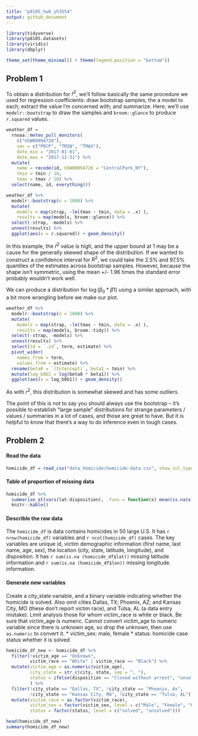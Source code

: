 ```yaml
---
title: "p8105_hw6_yh3554"
output: github_document
---
```


```r
library(tidyverse)
library(p8105.datasets)
library(viridis)
library(dbplyr)

theme_set(theme_minimal() + theme(legend.position = "bottom"))
```


## Problem 1
To obtain a distribution for $\hat{r}^2$, we'll follow basically the same procedure we used for regression coefficients: draw bootstrap samples; the a model to each; extract the value I'm concerned with; and summarize. Here, we'll use `modelr::bootstrap` to draw the samples and `broom::glance` to produce `r.squared` values. 

```r
weather_df = 
  rnoaa::meteo_pull_monitors(
    c("USW00094728"),
    var = c("PRCP", "TMIN", "TMAX"), 
    date_min = "2017-01-01",
    date_max = "2017-12-31") %>%
  mutate(
    name = recode(id, USW00094728 = "CentralPark_NY"),
    tmin = tmin / 10,
    tmax = tmax / 10) %>%
  select(name, id, everything())
```


```r
weather_df %>% 
  modelr::bootstrap(n = 1000) %>% 
  mutate(
    models = map(strap, ~lm(tmax ~ tmin, data = .x) ),
    results = map(models, broom::glance)) %>% 
  select(-strap, -models) %>% 
  unnest(results) %>% 
  ggplot(aes(x = r.squared)) + geom_density()
```

In this example, the $\hat{r}^2$ value is high, and the upper bound at 1 may be a cause for the generally skewed shape of the distribution. If we wanted to construct a confidence interval for $R^2$, we could take the 2.5% and 97.5% quantiles of the estimates across bootstrap samples. However, because the shape isn't symmetric, using the mean +/- 1.96 times the standard error probably wouldn't work well.

We can produce a distribution for $\log(\beta_0 * \beta1)$ using a similar approach, with a bit more wrangling before we make our plot.

```r
weather_df %>% 
  modelr::bootstrap(n = 1000) %>% 
  mutate(
    models = map(strap, ~lm(tmax ~ tmin, data = .x) ),
    results = map(models, broom::tidy)) %>% 
  select(-strap, -models) %>% 
  unnest(results) %>% 
  select(id = `.id`, term, estimate) %>% 
  pivot_wider(
    names_from = term, 
    values_from = estimate) %>% 
  rename(beta0 = `(Intercept)`, beta1 = tmin) %>% 
  mutate(log_b0b1 = log(beta0 * beta1)) %>% 
  ggplot(aes(x = log_b0b1)) + geom_density()
```

As with $r^2$, this distribution is somewhat skewed and has some outliers. 

The point of this is not to say you should always use the bootstrap -- it's possible to establish "large sample" distributions for strange parameters / values / summaries in a lot of cases, and those are great to have. But it is helpful to know that there's a way to do inference even in tough cases. 

## Problem 2

#### Read the data

```r
homicide_df = read_csv("data_homicide/homicide-data.csv", show_col_types = FALSE)
```

#### Table of proportion of missing data

```r
homicide_df %>% 
  summarise_at(vars(lat:disposition), .funs = function(x) mean(is.na(x))) %>%
  knitr::kable()
```

#### Describle the raw data

The `homicide_df` is data contains homicides in 50 large U.S. It has `r nrow(homicide_df)` variables and `r ncol(homicide_df)` cases. The key variables are unique id, victim demographic information (first name, last name, age, sex), the location (city, state, latitude, longitude), and disposition. It has `r sum(is.na (homicide_df$lat))` missing latitude information and `r sum(is.na (homicide_df$lon))` missing longitude information.

#### Generate new variables

Create a city_state variable, and a binary variable indicating whether the homicide is solved. Also omit cities Dallas, TX; Phoenix, AZ; and Kansas City, MO (these don’t report victim race), and Tulsa, AL (a data entry mistake). Limit analysis those for whom victim_race is white or black. Be sure that victim_age is numeric. Cannot convert victim_age to numeric variable since there is unknown age, so drop the unknown, then use `as.numeric` to convert it.
* victim_sex: male, female
* status: homicide case status whether it is solved
```r
homicide_df_new <- homicide_df %>%
  filter(!victim_age == "Unknown", 
         victim_race == "White" | victim_race == "Black") %>%
  mutate(victim_age = as.numeric(victim_age),
         city_state = str_c(city, state, sep = ", "),
         status = ifelse(disposition == "Closed without arrest", "unsolved", "solved"),
         ) %>%
  filter(!city_state == "Dallas, TX", !city_state == "Phoenix, Ax", 
         !city_state == "Kansas City, MO", !city_state == "Tulsa, AL") %>%
  mutate(victim_race = as.factor(victim_race),
         victim_sex = factor(victim_sex, level = c("Male", "Female", "Unknown")),
         status = factor(status, level = c("solved", "unsolved")))

head(homicide_df_new)
summary(homicide_df_new)
```


